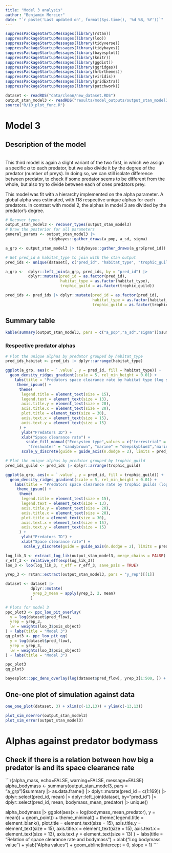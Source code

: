 ```yaml
---
title: "Model 3 analysis"
author: "Benjamin Mercier"
date: "`r paste('Last updated on', format(Sys.time(), '%d %B, %Y'))`"
---
```


<!-- Load nedeed libraries -->
```r
suppressPackageStartupMessages(library(rstan))
suppressPackageStartupMessages(library(loo))
suppressPackageStartupMessages(library(tidyverse))
suppressPackageStartupMessages(library(tidybayes))
suppressPackageStartupMessages(library(bayesplot))
suppressPackageStartupMessages(library(knitr))
suppressPackageStartupMessages(library(ggdist))
suppressPackageStartupMessages(library(ggridges))
suppressPackageStartupMessages(library(hrbrthemes))
suppressPackageStartupMessages(library(viridis))
suppressPackageStartupMessages(library(gridExtra))
suppressPackageStartupMessages(library(patchwork))
```
<!-- Load the data --> 
```r
dataset <- readRDS("data/clean/new_dataset.RDS")
output_stan_model3 <- readRDS("results/model_outputs/output_stan_model3.RDS")
source("R/10_plot_func.R")
```

# Model 3
## Description of the model
<br>
This third model is again a slight variant of the two first, in which we assign a specific $\alpha$ to each predator, but we also divide it by the degree of the predator (number of preys). In doing so, we can still isolate difference between predator, to check if some predator seems to be different from the whole, but also try to divide between each of ones predators prey.
<!-- Model equation -->
\begin{align}
F_{ij}^{real} &= \frac{\alpha_{j}}{D_{j}} * B_i * \frac{B_j}{M_j}
\end{align}

This model was fit with a hierarchy implemented on the alpha parameter. A global alpha was estimated, with 118 respective unique alphas for each predators.
In contrast with model 2, the alphas in model 3 are divided by the predator's degree.

```r
# Recover types
output_stan_model3 <- recover_types(output_stan_model3)
# Draw the posterior for all parameters
general_params <- output_stan_model3 |>
                   tidybayes::gather_draws(a_pop, a_sd, sigma)

a_grp <- output_stan_model3 |> tidybayes::gather_draws(a_grp[pred_id])

# Get pred_id & habitat_type to join with the stan output
pred_ids <- unique(dataset[, c("pred_id", "habitat_type", "trophic_guild")])

a_grp <-  dplyr::left_join(a_grp, pred_ids, by = "pred_id") |>
          dplyr::mutate(pred_id = as.factor(pred_id),
                        habitat_type = as.factor(habitat_type),
                        trophic_guild = as.factor(trophic_guild))

pred_ids <- pred_ids |> dplyr::mutate(pred_id = as.factor(pred_id),
                                      habitat_type = as.factor(habitat_type),
                                      trophic_guild = as.factor(trophic_guild))
```

## Summary table
```r
kable(summary(output_stan_model3, pars = c("a_pop","a_sd","sigma"))$summary, caption = "Summary table model 3")
```

### Respective predator alphas
```r
# Plot the unique alphas by predator grouped by habitat_type
pred_ids_habitat <- pred_ids |> dplyr::arrange(habitat_type)

ggplot(a_grp, aes(x = `.value`, y = pred_id, fill = habitat_type)) +
  geom_density_ridges_gradient(scale = 5, rel_min_height = 0.01) +
    labs(title = "Predators space clearance rate by habitat type (log scale)") +
     theme_ipsum() +
      theme(
       legend.title = element_text(size = 15),
       legend.text = element_text(size = 13),
       axis.title.y = element_text(size = 20),
       axis.title.x = element_text(size = 20),
       plot.title = element_text(size = 30),
       axis.text.x = element_text(size = 15),
       axis.text.y = element_text(size = 15)
      ) +
       ylab("Predators ID") +
       xlab("Space clearance rate") +
         scale_fill_manual("Ecosystem type",values = c("terrestrial" = "olivedrab",
          "freshwater" = "sandybrown", "marine" = "deepskyblue3","marine_freshwater" = "slateblue4")) +
       scale_y_discrete(guide = guide_axis(n.dodge = 2), limits = pred_ids_habitat$pred_id)

# Plot the unique alphas by predator grouped by trophic_guild
pred_ids_guild <- pred_ids |> dplyr::arrange(trophic_guild)

ggplot(a_grp, aes(x = `.value`, y = pred_id, fill = trophic_guild)) +
  geom_density_ridges_gradient(scale = 5, rel_min_height = 0.01) +
    labs(title = "Predators space clearance rate by trophic guilds (log scale)") +
     theme_ipsum() +
      theme(
       legend.title = element_text(size = 15),
       legend.text = element_text(size = 13),
       axis.title.y = element_text(size = 20),
       axis.title.x = element_text(size = 20),
       plot.title = element_text(size = 30),
       axis.text.x = element_text(size = 15),
       axis.text.y = element_text(size = 15)
      ) +
       ylab("Predators ID") +
       xlab("Space clearance rate") +
        scale_y_discrete(guide = guide_axis(n.dodge = 2), limits = pred_ids_guild$pred_id)
```

```r
log_lik_3 <- extract_log_lik(output_stan_model3, merge_chains = FALSE)
r_eff_3 <- relative_eff(exp(log_lik_3))
loo_3 <- loo(log_lik_3, r_eff = r_eff_3, save_psis = TRUE)
```

```r
yrep_3 <- rstan::extract(output_stan_model3, pars = "y_rep")[[1]]

dataset <- dataset |>
           dplyr::mutate(
            yrep_3_mean = apply(yrep_3, 2, mean)
           )
```

```r
# Plots for model 3
ppc_plot3 <- ppc_loo_pit_overlay(
  y = log(dataset$pred_flow),
  yrep = yrep_3,
  lw = weights(loo_3$psis_object)
) + labs(title = "Model 3")
qq_plot3 <- ppc_loo_pit_qq(
  y = log(dataset$pred_flow),
  yrep = yrep_3,
  lw = weights(loo_3$psis_object)
) + labs(title = "Model 3")
```

```r
ppc_plot3
qq_plot3
```

```r
bayesplot::ppc_dens_overlay(log(dataset$pred_flow), yrep_3[1:500, ]) + labs(title = "Model 3")
```

## One-one plot of simulation against data
```r
one_one_plot(dataset, 3) + xlim(c(-13,13)) + ylim(c(-13,13))
```

```r
plot_sim_noerror(output_stan_model3)
plot_sim_error(output_stan_model3)
```

# Alphas against predator bodymass
## Check if there is a relation between how big a predator is and its space clearance rate
```r{alpha_mass, echo=FALSE, warning=FALSE, message=FALSE}
alpha_bodymass <- summary(output_stan_model3, pars = "a_grp")$summary |>
                    as.data.frame() |>
                    dplyr::mutate(pred_id = c(1:169)) |>
                    dplyr::select(pred_id, mean) |>
                    dplyr::left_join(dataset, by="pred_id") |>
                    dplyr::select(pred_id, mean, bodymass_mean_predator) |>
                    unique()

alpha_bodymass |>
ggplot(aes(x = log(bodymass_mean_predator), y = mean)) +
        geom_point() +
        theme_minimal() +
        theme(
         legend.title = element_blank(),
         plot.title = element_text(size = 15),
         axis.title.y = element_text(size = 15),
         axis.title.x = element_text(size = 15),
         axis.text.x = element_text(size = 13),
         axis.text.y = element_text(size = 13)
        ) +
        labs(title = "Relation of space clearance rate and bodymass") +
        xlab("Log bodymass value") +
        ylab("Alpha values") +
        geom_abline(intercept = 0, slope = 1)
```